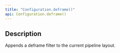 ```yaml
---
title: "Configuration.deframe()"
api: Configuration.deframe()
---
```


## Description

Appends a deframe filter to the current pipeline layout.

<FilterDiagram
  name="deframe"
  input="Data"
  output="Message"
/>
